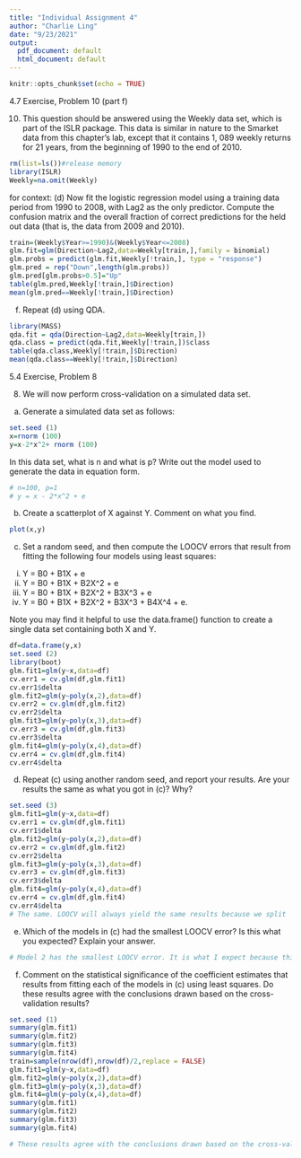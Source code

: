 ---
title: "Individual Assignment 4"
author: "Charlie Ling"
date: "9/23/2021"
output:
  pdf_document: default
  html_document: default
---

```{r setup, include=FALSE}
knitr::opts_chunk$set(echo = TRUE)
```
4.7 Exercise, Problem 10 (part f) 

10. This question should be answered using the Weekly data set, which is part of the ISLR package. This data is similar in nature to the Smarket data from this chapter’s lab, except that it contains 1, 089 weekly returns for 21 years, from the beginning of 1990 to the end of 2010.
```{r}
rm(list=ls())#release memory
library(ISLR)
Weekly=na.omit(Weekly)
```

for context: (d) Now fit the logistic regression model using a training data period from 1990 to 2008, with Lag2 as the only predictor. Compute the confusion matrix and the overall fraction of correct predictions for the held out data (that is, the data from 2009 and 2010).
```{r}
train=(Weekly$Year>=1990)&(Weekly$Year<=2008)
glm.fit=glm(Direction~Lag2,data=Weekly[train,],family = binomial)
glm.probs = predict(glm.fit,Weekly[!train,], type = "response")
glm.pred = rep("Down",length(glm.probs))
glm.pred[glm.probs>0.5]="Up"
table(glm.pred,Weekly[!train,]$Direction)
mean(glm.pred==Weekly[!train,]$Direction)
```


(f) Repeat (d) using QDA.
```{r}
library(MASS)
qda.fit = qda(Direction~Lag2,data=Weekly[train,])
qda.class = predict(qda.fit,Weekly[!train,])$class
table(qda.class,Weekly[!train,]$Direction)
mean(qda.class==Weekly[!train,]$Direction)
```

 

5.4 Exercise, Problem 8  

8. We will now perform cross-validation on a simulated data set.

(a) Generate a simulated data set as follows:
```{r}
set.seed (1)
x=rnorm (100)
y=x-2*x^2+ rnorm (100)
```


In this data set, what is n and what is p? Write out the model used to generate the data in equation form.
```{r}
# n=100, p=1
# y = x - 2*x^2 + e
```
(b) Create a scatterplot of X against Y. Comment on what you find.
```{r}
plot(x,y)
```

(c) Set a random seed, and then compute the LOOCV errors that result from fitting the following four models using least squares:

i. Y = B0 + B1X + e
ii. Y = B0 + B1X + B2X^2 + e
iii. Y = B0 + B1X + B2X^2 + B3X^3 + e
iv. Y = B0 + B1X + B2X^2 + B3X^3 + B4X^4 + e.

Note you may find it helpful to use the data.frame() function to create a single data set containing both X and Y.
```{r}
df=data.frame(y,x)
set.seed (2)
library(boot)
glm.fit1=glm(y~x,data=df)
cv.err1 = cv.glm(df,glm.fit1)
cv.err1$delta
glm.fit2=glm(y~poly(x,2),data=df)
cv.err2 = cv.glm(df,glm.fit2)
cv.err2$delta
glm.fit3=glm(y~poly(x,3),data=df)
cv.err3 = cv.glm(df,glm.fit3)
cv.err3$delta
glm.fit4=glm(y~poly(x,4),data=df)
cv.err4 = cv.glm(df,glm.fit4)
cv.err4$delta
```


(d) Repeat (c) using another random seed, and report your results. Are your results the same as what you got in (c)? Why?
```{r}
set.seed (3)
glm.fit1=glm(y~x,data=df)
cv.err1 = cv.glm(df,glm.fit1)
cv.err1$delta
glm.fit2=glm(y~poly(x,2),data=df)
cv.err2 = cv.glm(df,glm.fit2)
cv.err2$delta
glm.fit3=glm(y~poly(x,3),data=df)
cv.err3 = cv.glm(df,glm.fit3)
cv.err3$delta
glm.fit4=glm(y~poly(x,4),data=df)
cv.err4 = cv.glm(df,glm.fit4)
cv.err4$delta
# The same. LOOCV will always yield the same results because we split ‘n’ times leaving-out a different observation every time.
```

(e) Which of the models in (c) had the smallest LOOCV error? Is this what you expected? Explain your answer.
```{r}
# Model 2 has the smallest LOOCV error. It is what I expect because this model is similar to the model used to generate the data 
```

(f) Comment on the statistical significance of the coefficient estimates that results from fitting each of the models in (c) using least squares. Do these results agree with the conclusions drawn based on the cross-validation results?
```{r}
set.seed (1)
summary(glm.fit1)
summary(glm.fit2)
summary(glm.fit3)
summary(glm.fit4)
train=sample(nrow(df),nrow(df)/2,replace = FALSE)
glm.fit1=glm(y~x,data=df)
glm.fit2=glm(y~poly(x,2),data=df)
glm.fit3=glm(y~poly(x,3),data=df)
glm.fit4=glm(y~poly(x,4),data=df)
summary(glm.fit1)
summary(glm.fit2)
summary(glm.fit3)
summary(glm.fit4)
```

```{r}
# These results agree with the conclusions drawn based on the cross-validation results
```

